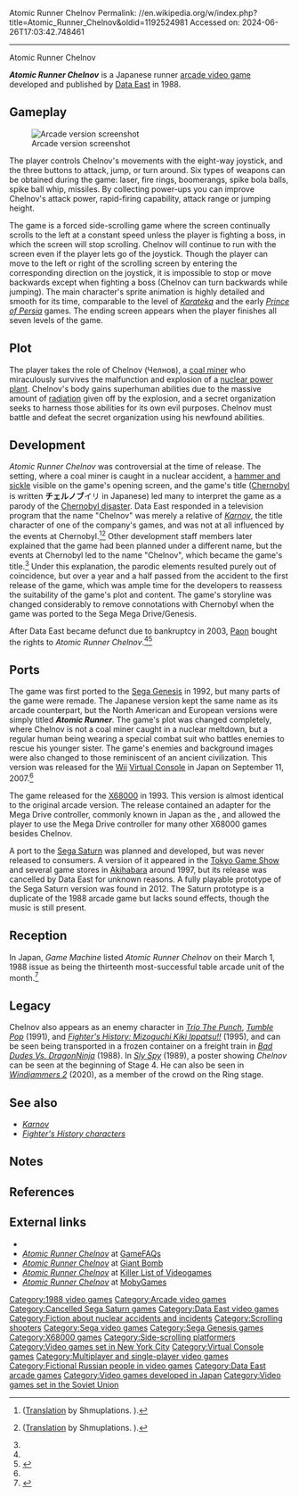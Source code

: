 Atomic Runner Chelnov
Permalink: //en.wikipedia.org/w/index.php?title=Atomic_Runner_Chelnov&oldid=1192524981
Accessed on: 2024-06-26T17:03:42.748461



------
Atomic Runner Chelnov
{{Lead too short|date=October 2022}}
{{Short description|1988 video game}}
{{Infobox video game
|title         = Atomic Runner Chelnov
|image         = Atomic Runner Chelnov arcade flyer.jpg
|caption       = Japanese arcade flyer
|developer     = [[Data East]]<br>Dempa (X68000)
|publisher     ={{collapsible list|title=Data East|titlestyle=font-weight:normal;font-size:inherit;background:transparent;text-align:left|'''Genesis'''{{vgrelease|[[North America|NA]]/[[Japan|JP]]|Data East|EU|[[Sega]]}} Dempa <small>(X68000)</small><br />[[Paon]] <small>(Virtual Console)</small>}}
|designer      = Akira Otani (MD/GEN)
|programmer    = Sōichi Akiyama<br/>Takuya Haga<br/>Takaaki Inoue (Arcade)<br/>Kohji Sasamoto (MD/GEN)
|artist        = Jun Sato<br/>Masanori Tokoro<br/>Mix Man<br/>Ritsu T. (Arcade)<br/>Mau Yokoi, Mutsunori Sato (MD/GEN)
|composer      = Azusa Hara<br/>Hiroaki Yoshida<br/>Tatsuya Kiuchi<br/>Tenno (Arcade)<br/>Masaaki Iwasaki (MD/GEN)
|platforms     = [[Arcade video game|Arcade]], [[Sega Genesis|Genesis]], [[X68000]], [[Virtual Console]]
|released      ={{collapsible list|title=[[1988 in video gaming|1988]]|titlestyle=font-weight:normal;font-size:inherit;background:transparent;text-align:left|'''Arcade'''{{vgrelease|JP|January 1988<ref name="ARCahNTSC-J">{{cite web|url=https://www.arcade-history.com/?n=atomic-runner-chelnov-tatakau-ningen-hatsudensho&page=detail&id=149|title=Atomic Runner Chelnov - Tatakau Ningen Hatsudensho (Arcade)|website=arcade-history.com|accessdate=2019-08-04}}</ref>|NA|1988<ref name="ARCahNTSC-U">{{cite web|url=https://www.arcade-history.com/?n=atomic-runner-chelnov-nuclear-man,-the-fighter&page=detail&id=148|title=Atomic Runner Chelnov - Nuclear Man, The Fighter (Arcade)|website=arcade-history.com|accessdate=2019-08-04}}</ref>}} '''Genesis'''{{vgrelease|NA|July [[1992 in video gaming|1992]]<ref name="GProAR">{{cite magazine|last=Larry|first=Scary|url=https://archive.org/details/GamePro_Issue_035_June_1992|title=ProReview: Genesis - Atomic Runner|magazine=[[GamePro]]|issue=35|publisher=[[International Data Group|IDG]]|date=June 1992|page=[https://archive.org/details/GamePro_Issue_035_June_1992/page/n53 52]}}</ref>|JP|16 October 1992|EU|1992}} '''X68000'''´{{vgrelease|JP|29 January [[1993 in video gaming|1993]]}} '''Virtual Console'''{{vgrelease|JP|11 September [[2007 in video gaming|2007]]<ref name="ARCjpGEN">{{cite web|url=http://vc.sega.jp/vc_chelnov/|title=チェルノブ : Wii(R) バーチャルコンソール メガドライブ 公式サイト|publisher=[[Sega]]|date=September 11, 2007|access-date=2008-06-02|language=ja}}</ref>}}}}
|genre         = [[Platform game|Platform]], [[Shoot 'em up#Scrolling shooters|scrolling shooter]]
|modes         = [[Single-player video game|Single-player]], [[Multiplayer video game|multiplayer]]<br /><small>(not in all versions)</small>
|arcade system = [[Arcade system board#Data East|Karnov-based hardware]]<ref name="s16">{{cite web|url=https://www.system16.com/hardware.php?id=938&page=1#18899|title=Data East Karnov Hardware (Data East)|website=system16.com|accessdate=2019-08-04}}</ref>
}}

'''''Atomic Runner Chelnov'''''{{efn|Also known as {{nihongo|'''''Atomic Runner Chelnov - Fighting Human Power Plant'''''|アトミック ランナー チェルノブ - 戦う人間発電所|''Atomikku Ran'nā Cherunobu - Tatakau Ningen Hatsudensho''||lead=yes}} in Japan and '''''Atomic Runner Chelnov - Nuclear Man, The Fighter''''' in North America.}} is a Japanese runner [[arcade video game]] developed and published by [[Data East]] in 1988.

==Gameplay==
[[File:Chelnov screenshot.png|left|thumb|Arcade version screenshot]]

The player controls Chelnov's movements with the eight-way joystick, and the three buttons to attack, jump, or turn around. Six types of weapons can be obtained during the game: laser, fire rings, boomerangs, spike bola balls, spike ball whip, missiles. By collecting power-ups you can improve Chelnov's attack power, rapid-firing capability, attack range or jumping height.

The game is a forced side-scrolling game where the screen continually scrolls to the left at a constant speed unless the player is fighting a boss, in which the screen will stop scrolling. Chelnov will continue to run with the screen even if the player lets go of the joystick. Though the player can move to the left or right of the scrolling screen by entering the corresponding direction on the joystick, it is impossible to stop or move backwards except when fighting a boss (Chelnov can turn backwards while jumping). The main character's sprite animation is highly detailed and smooth for its time, comparable to the level of ''[[Karateka (video game)|Karateka]]'' and the early ''[[Prince of Persia]]'' games. The ending screen appears when the player finishes all seven levels of the game.

==Plot==
The player takes the role of Chelnov (Челнов), a [[coal miner]] who miraculously survives the malfunction and explosion of a [[nuclear power plant]]. Chelnov's body gains superhuman abilities due to the massive amount of [[radiation]] given off by the explosion, and a secret organization seeks to harness those abilities for its own evil purposes. Chelnov must battle and defeat the secret organization using his newfound abilities.

==Development==
''Atomic Runner Chelnov'' was controversial at the time of release. The setting, where a coal miner is caught in a nuclear accident, a [[hammer and sickle]] visible on the game's opening screen, and the game's title ([[Chernobyl]] is written '''チェルノブ'''イリ in Japanese) led many to interpret the game as a parody of the [[Chernobyl disaster]]. Data East responded in a television program that the name "Chelnov" was merely a relative of ''[[Karnov]]'', the title character of one of the company's games, and was not at all influenced by the events at Chernobyl.<ref name="DECO1">{{cite book|last1=Tane|first1=Kiyoshi|last2=Yamoto|first2=Shinichi|last3=Abe|first3=Hiroki|title=データイースト (DECO)|work=超アーケード|publisher=[[Ohta Publishing]]|date=1 May 2002|pages=94–97, 170|language=ja|isbn=978-4872336702}} ([http://shmuplations.com/dataeast/ Translation] by Shmuplations. {{Webarchive|url=https://web.archive.org/web/20191230190509/http://shmuplations.com/dataeast/|date=2019-12-30}}).</ref><ref name="DECO2">{{cite book|title=データイースト (DECO)|work=アーケードゲーマー (Arcade Gamer)|volume=1|publisher=[[Hobby Japan]]|date=30 June 2012|pages=1–95|language=ja|isbn=978-4798604183}} ([http://shmuplations.com/deco/ Translation] by Shmuplations. {{Webarchive|url=https://web.archive.org/web/20191230192856/http://shmuplations.com/deco/|date=2019-12-30}}).</ref> Other development staff members later explained that the game had been planned under a different name, but the events at Chernobyl led to the name "Chelnov", which became the game's title.<ref name="DECO1"/> Under this explanation, the parodic elements resulted purely out of coincidence, but over a year and a half passed from the accident to the first release of the game, which was ample time for the developers to reassess the suitability of the game's plot and content. The game's storyline was changed considerably to remove connotations with Chernobyl when the game was ported to the Sega Mega Drive/Genesis.

After Data East became defunct due to bankruptcy in 2003, [[Paon]] bought the rights to ''Atomic Runner Chelnov''.<ref name="ARCjpGEN"/><ref name="DECOhistory">{{cite web | url = http://www.dataeastgames.com/history.html | title = Data East History - DATA EAST GAMES | publisher = G-Mode | accessdate = 2009-09-06 | url-status = dead | archive-url = https://web.archive.org/web/20091119020557/http://dataeastgames.com/history.html/ | archive-date = 2009-11-19}}</ref>

==Ports==
The game was first ported to the [[Sega Genesis]] in 1992, but many parts of the game were remade. The Japanese version kept the same name as its arcade counterpart, but the North American and European versions were simply titled '''''Atomic Runner'''''. The game's plot was changed completely, where Chelnov is not a coal miner caught in a nuclear meltdown, but a regular human being wearing a special combat suit who battles enemies to rescue his younger sister. The game's enemies and background images were also changed to those reminiscent of an ancient civilization. This version was released for the [[Wii]] [[Virtual Console]] in Japan on September 11, 2007.<ref name="ARCjpGEN"/>

The game released for the [[X68000]] in 1993. This version is almost identical to the original arcade version. The release contained an adapter for the Mega Drive controller, commonly known in Japan as the {{nihongo|Chelnov Adapter|チェルノブアダプタ}}, and allowed the player to use the Mega Drive controller for many other X68000 games besides Chelnov.

A port to the [[Sega Saturn]] was planned and developed, but was never released to consumers. A version of it appeared in the [[Tokyo Game Show]] and several game stores in [[Akihabara]] around 1997, but its release was cancelled by Data East for unknown reasons. A fully playable prototype of the Sega Saturn version was found in 2012. The Saturn prototype is a duplicate of the 1988 arcade game but lacks sound effects, though the music is still present.

== Reception ==
In Japan, ''Game Machine'' listed ''Atomic Runner Chelnov'' on their March 1, 1988 issue as being the thirteenth most-successful table arcade unit of the month.<ref>{{cite magazine|title=Game Machine's Best Hit Games 25 - テーブル型TVゲーム機 (Table Videos)|magazine=[[:ja:ゲームマシン|Game Machine]]|issue=327|publisher=[[:ja:アミューズメント通信社|Amusement Press, Inc.]]|date=1 March 1988|page=29|lang=ja}}</ref>

==Legacy==
Chelnov also appears as an enemy character in ''[[Trio the Punch - Never Forget Me...|Trio The Punch]]'', ''[[Tumble Pop]]'' (1991), and ''[[Fighter's History: Mizoguchi Kiki Ippatsu!!]]'' (1995), and can be seen being transported in a frozen container on a freight train in ''[[Bad Dudes Vs. DragonNinja]]'' (1988). In ''[[Sly Spy]]'' (1989), a poster showing ''Chelnov'' can be seen at the beginning of Stage 4. He can also be seen in ''[[Windjammers 2]]'' (2020), as a member of the crowd on the Ring stage.

==See also==
* ''[[Karnov]]''
* ''[[Fighter's History#Characters|Fighter's History characters]]''

== Notes ==
{{notelist}}

== References ==
{{reflist}}

== External links ==
* {{Official website|http://www.dataeast-corp.co.jp/dev/history/history12.htm}}
* [https://gamefaqs.gamespot.com/arcade/583885-chelnov-atomic-runner ''Atomic Runner Chelnov''] at [[GameFAQs]]
* [https://www.giantbomb.com/atomic-runner/3030-4046/ ''Atomic Runner Chelnov''] at [[Giant Bomb]]
* [https://www.arcade-museum.com/game_detail.php?game_id=7323 ''Atomic Runner Chelnov''] at [[Killer List of Videogames]]
* [https://www.mobygames.com/game/chelnov-atomic-runner ''Atomic Runner Chelnov''] at [[MobyGames]]

{{Sega}}
{{Portal bar|1980s|Japan|Video games}}

{{DEFAULTSORT:Atomic Runner Chelnov}}
[[Category:1988 video games]]
[[Category:Arcade video games]]
[[Category:Cancelled Sega Saturn games]]
[[Category:Data East video games]]
[[Category:Fiction about nuclear accidents and incidents]]
[[Category:Scrolling shooters]]
[[Category:Sega video games]]
[[Category:Sega Genesis games]]
[[Category:X68000 games]]
[[Category:Side-scrolling platformers]]
[[Category:Video games set in New York City]]
[[Category:Virtual Console games]]
[[Category:Multiplayer and single-player video games]]
[[Category:Fictional Russian people in video games]]
[[Category:Data East arcade games]]
[[Category:Video games developed in Japan]]
[[Category:Video games set in the Soviet Union]]